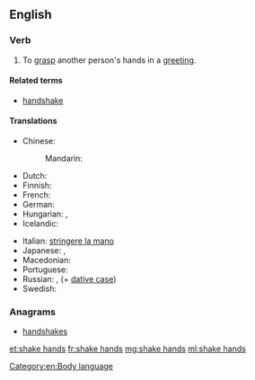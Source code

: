 ==English==

===Verb===
{{en-verb|shakes hands|shaking hands|shook hands|shaken hands}}

# To [[grasp]] another person's hands in a [[greeting]].

====Related terms====
* [[handshake]]

====Translations====
{{trans-top|grasp another person's hands in a greeting}}
* Chinese:
*: Mandarin: {{t|cmn|握手|tr=wòshǒu|sc=Hani}}
* Dutch: {{t-|nl|handen schudden}}
* Finnish: {{t+|fi|kätellä}}
* French: {{t+|fr|serrer la main}}
* German: {{t-|de|Hände schütteln}}
* Hungarian: {{t-|hu|kezet ráz}},  {{t-|hu|kezet fog}}
* Icelandic: {{t-|is|takast í hendur}}
{{trans-mid}}
* Italian: [[stringere la mano]]
* Japanese: {{t+|ja|握手|alt=握手する|tr=あくしゅする, akushu-suru}}, {{t-|ja|ハンドシェークする|tr=handoshēku-suru}}
* Macedonian: {{t-|mk|се ракува|tr=se rákuva}}
* Portuguese: {{t-|pt|apertar as mãos}}
* Russian: {{t-|ru|пожимать руку|tr=požimát’ rúku|sc=Cyrl}} {{impf}}, {{t-|ru|пожать руку|tr=požát’ rúku|sc=Cyrl}} {{pf.}} (+ [[dative case]])
* Swedish: {{t|sv|skaka hand}}
{{trans-bottom}}

===Anagrams===
* [[handshakes#English|handshakes]]

[[Category:en:Body language]]

[[et:shake hands]]
[[fr:shake hands]]
[[mg:shake hands]]
[[ml:shake hands]]